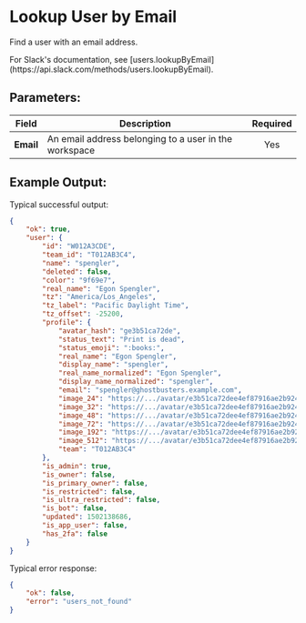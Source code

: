 
# Lookup User by Email

Find a user with an email address.

<Callout type="info">
	For Slack's documentation, see
	[users.lookupByEmail](https://api.slack.com/methods/users.lookupByEmail).
</Callout>

## Parameters:

| Field     | Description                                           | Required |
| --------- | ----------------------------------------------------- | :------: |
| **Email** | An email address belonging to a user in the workspace |   Yes    |

## Example Output:

Typical successful output:

```json
{
	"ok": true,
	"user": {
		"id": "W012A3CDE",
		"team_id": "T012AB3C4",
		"name": "spengler",
		"deleted": false,
		"color": "9f69e7",
		"real_name": "Egon Spengler",
		"tz": "America/Los_Angeles",
		"tz_label": "Pacific Daylight Time",
		"tz_offset": -25200,
		"profile": {
			"avatar_hash": "ge3b51ca72de",
			"status_text": "Print is dead",
			"status_emoji": ":books:",
			"real_name": "Egon Spengler",
			"display_name": "spengler",
			"real_name_normalized": "Egon Spengler",
			"display_name_normalized": "spengler",
			"email": "spengler@ghostbusters.example.com",
			"image_24": "https://.../avatar/e3b51ca72dee4ef87916ae2b9240df50.jpg",
			"image_32": "https://.../avatar/e3b51ca72dee4ef87916ae2b9240df50.jpg",
			"image_48": "https://.../avatar/e3b51ca72dee4ef87916ae2b9240df50.jpg",
			"image_72": "https://.../avatar/e3b51ca72dee4ef87916ae2b9240df50.jpg",
			"image_192": "https://.../avatar/e3b51ca72dee4ef87916ae2b9240df50.jpg",
			"image_512": "https://.../avatar/e3b51ca72dee4ef87916ae2b9240df50.jpg",
			"team": "T012AB3C4"
		},
		"is_admin": true,
		"is_owner": false,
		"is_primary_owner": false,
		"is_restricted": false,
		"is_ultra_restricted": false,
		"is_bot": false,
		"updated": 1502138686,
		"is_app_user": false,
		"has_2fa": false
	}
}
```

Typical error response:

```json
{
	"ok": false,
	"error": "users_not_found"
}
```
